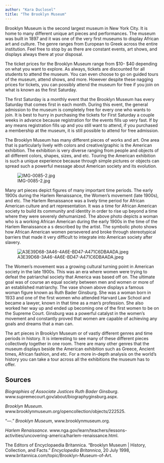 ```yaml
---
author: "Kara Duclosel"
title: "The Brooklyn Museum"
---
```


Brooklyn Museum is the second largest museum in New York City. It is home to many different unique art pieces and performances. The museum was built in 1897 and it was one of the very first museums to display African art and culture. The genre ranges from European to Greek across the entire institution. Feel free to stop by as there are constant events, art shows, and displays always there at your disposal.

The ticket prices for the Brooklyn Museum range from \$10- \$40 depending on what you want to explore. As always, tickets are discounted for all students to attend the museum. You can even choose to go on guided tours of the museum, attend shows, and more. However despite these nagging prices for tickets, you can possibly attend the museum for free if you join on what is known as the first Saturday.

The first Saturday is a monthly event that the Brooklyn Museum has every Saturday that comes first in each month. During this event, the general admission to the museum is completely free for every one who wants to join. It is best to hurry in purchasing the tickets for First Saturday a couple weeks in advance because registration for the events fills up very fast. If by any means registration fills up and you still want to attend, if you purchased a membership at the museum, it is still possible to attend for free admission.

The Brooklyn Museum has many different pieces of works and art. One area that is particularly lively with colors and creative/graphic is the American exhibition. The exhibition is very diverse ranging from people and objects of all different colors, shapes, sizes, and etc. Touring the American exhibition is such a unique experience because through simple pictures or objects can spread such a powerful message about American society and its evolution.

![IMG-0085-2.jpg](The%20Brooklyn%20Museum%20840ba814472d4a1793835c3fa7c6d164/IMG-0085-2.jpg)

Many art pieces depict figures of many important time periods. The early 1900s during the Harlem Renaissance, the Women's movement (late 1900s), and etc. The Harlem Renaissance was a lively time period for African American culture and art representation. It was a time for African American society to build its community and identity in order to rise up beyond a time where they were severely dehumanized. The above photo depicts a woman who is a working African American during the early 1900s in the time of the Harlem Renaissance a s described by the artist. The symbolic photo shows how African American women persevered and broke through stereotypical barriers that made it very difficult to integrate into American society after slavery.

![A3E39D68-3A46-4A6E-BD47-A471C6DBAADA.jpeg](The%20Brooklyn%20Museum%20840ba814472d4a1793835c3fa7c6d164/A3E39D68-3A46-4A6E-BD47-A471C6DBAADA.jpeg)

The Women's movement was a growing cultural turning point in American society in the late 1900s. This was an era where women were trying to defeat the patriarchal society that America was based off on. The ultimate goal was of course an equal society between men and women or more of an established matriarchy. The vase shown above displays a famous woman figure known as Ruth Bader Ginsburg. She was a woman born in 1933 and one of the first women who attended Harvard Law School and became a lawyer, known in that time as a man's profession. She also worked her way up and ended up becoming one of the first women to be on the Supreme Court. Ginsburg was a powerful catalyst in the women's movement and constantly proved that women are capable of achieving any goals and dreams that a man can.

The art pieces in Brooklyn Museum or of vastly different genres and time periods in history. It is interesting to see many of these different pieces collectively together in one room. There are many other genres that the museum displays beside the American exhibition such as Greece, Ancient times, African fashion, and etc. For a more in-depth analysis on the world's history you can take a tour across all the exhibitions the museum has to offer.

## Sources

*Biographies of Associate Justices Ruth Bader Ginsburg*. www.supremecourt.gov/about/biographyginsburg.aspx.

*Brooklyn Museum*. www.brooklynmuseum.org/opencollection/objects/222525.

"---." *Brooklyn Museum*, www.brooklynmuseum.org.

*Harlem Renaissance*. www.nga.gov/learn/teachers/lessons-activities/uncovering-america/harlem-renaissance.html.

The Editors of Encyclopaedia Britannica. "Brooklyn Museum \| History, Collection, and Facts." *Encyclopedia Britannica*, 20 July 1998, www.britannica.com/topic/Brooklyn-Museum-of-Art.

